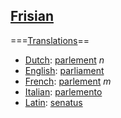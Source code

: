 ==[[Frisian]]==
===[[Translation]]s==
*[[Dutch]]: [[parlement]] ''n''
*[[English]]: [[parliament]]
*[[French]]: [[parlement]] ''m''
*[[Italian]]: [[parlemento]]
*[[Latin]]: [[senatus]]